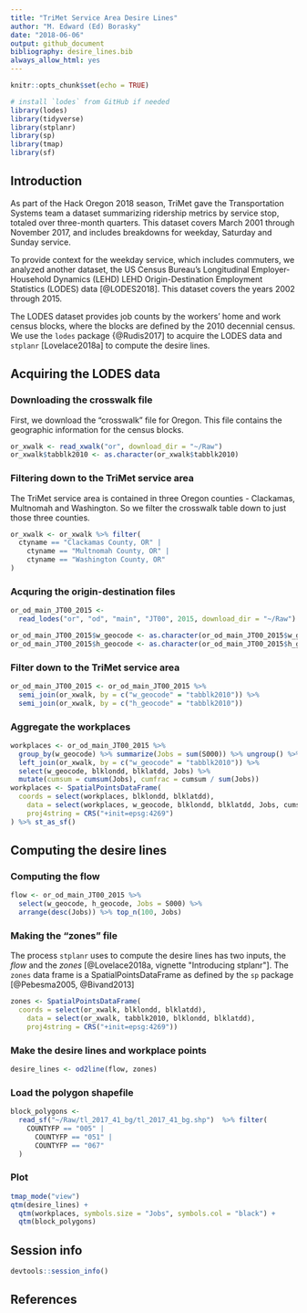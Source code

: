 ```yaml
---
title: "TriMet Service Area Desire Lines"
author: "M. Edward (Ed) Borasky"
date: "2018-06-06"
output: github_document
bibliography: desire_lines.bib
always_allow_html: yes
---
```


```r
knitr::opts_chunk$set(echo = TRUE)

# install `lodes` from GitHub if needed
library(lodes)
library(tidyverse)
library(stplanr)
library(sp)
library(tmap)
library(sf)
```

## Introduction
As part of the Hack Oregon 2018 season, TriMet gave the Transportation Systems team a dataset summarizing ridership metrics by service stop, totaled over three-month quarters. This dataset covers March 2001 through November 2017, and includes breakdowns for weekday, Saturday and Sunday service.

To provide context for the weekday service, which includes commuters, we analyzed another dataset, the US Census Bureau's Longitudinal Employer-Household Dynamics (LEHD) LEHD Origin-Destination Employment Statistics (LODES) data [@LODES2018]. This dataset covers the years 2002 through 2015.

The LODES dataset provides job counts by the workers' home and work census blocks, where the blocks are defined by the 2010 decennial census. We use the `lodes` package {@Rudis2017] to acquire the LODES data and `stplanr` [Lovelace2018a] to compute the desire lines.

## Acquiring the LODES data

### Downloading the crosswalk file
First, we download the "crosswalk" file for Oregon. This file contains the geographic information for the census blocks.
```r
or_xwalk <- read_xwalk("or", download_dir = "~/Raw")
or_xwalk$tabblk2010 <- as.character(or_xwalk$tabblk2010) 
```

### Filtering down to the TriMet service area
The TriMet service area is contained in three Oregon counties - Clackamas, Multnomah and Washington. So we filter the crosswalk table down to just those three counties.
```r
or_xwalk <- or_xwalk %>% filter(
  ctyname == "Clackamas County, OR" |
    ctyname == "Multnomah County, OR" |
    ctyname == "Washington County, OR"
)
```

### Acquring the origin-destination files
```r
or_od_main_JT00_2015 <- 
  read_lodes("or", "od", "main", "JT00", 2015, download_dir = "~/Raw")

or_od_main_JT00_2015$w_geocode <- as.character(or_od_main_JT00_2015$w_geocode)
or_od_main_JT00_2015$h_geocode <- as.character(or_od_main_JT00_2015$h_geocode)
```

### Filter down to the TriMet service area
```r
or_od_main_JT00_2015 <- or_od_main_JT00_2015 %>% 
  semi_join(or_xwalk, by = c("w_geocode" = "tabblk2010")) %>% 
  semi_join(or_xwalk, by = c("h_geocode" = "tabblk2010"))
```

### Aggregate the workplaces
```r
workplaces <- or_od_main_JT00_2015 %>% 
  group_by(w_geocode) %>% summarize(Jobs = sum(S000)) %>% ungroup() %>% arrange(desc(Jobs)) %>% 
  left_join(or_xwalk, by = c("w_geocode" = "tabblk2010")) %>% 
  select(w_geocode, blklondd, blklatdd, Jobs) %>% 
  mutate(cumsum = cumsum(Jobs), cumfrac = cumsum / sum(Jobs))
workplaces <- SpatialPointsDataFrame(
  coords = select(workplaces, blklondd, blklatdd),
    data = select(workplaces, w_geocode, blklondd, blklatdd, Jobs, cumsum, cumfrac),
    proj4string = CRS("+init=epsg:4269")
) %>% st_as_sf()

```

## Computing the desire lines

### Computing the flow
```r
flow <- or_od_main_JT00_2015 %>%  
  select(w_geocode, h_geocode, Jobs = S000) %>% 
  arrange(desc(Jobs)) %>% top_n(100, Jobs)
```

### Making the "zones" file
The process `stplanr` uses to compute the desire lines has two inputs, the _flow_ and the _zones_ [@Lovelace2018a, vignette "Introducing stplanr"]. The `zones` data frame is a SpatialPointsDataFrame as defined by the `sp` package [@Pebesma2005, @Bivand2013]
```r
zones <- SpatialPointsDataFrame(
  coords = select(or_xwalk, blklondd, blklatdd),
    data = select(or_xwalk, tabblk2010, blklondd, blklatdd),
    proj4string = CRS("+init=epsg:4269"))
```

### Make the desire lines and workplace points
```r
  
desire_lines <- od2line(flow, zones)
```

### Load the polygon shapefile
```r
block_polygons <- 
  read_sf("~/Raw/tl_2017_41_bg/tl_2017_41_bg.shp")  %>% filter(
    COUNTYFP == "005" |
      COUNTYFP == "051" |
      COUNTYFP == "067"
  )
```

### Plot
```r
tmap_mode("view")
qtm(desire_lines) + 
  qtm(workplaces, symbols.size = "Jobs", symbols.col = "black") + 
  qtm(block_polygons)

```

## Session info
```r
devtools::session_info()
```
## References
